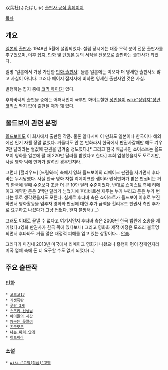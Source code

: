 双葉社(ふたばしゃ)
[http://www.futabasha.co.jp 출판사 공식 홈페이지]

[[목차]]
== 개요 ==
[[일본]]의 [[출판사]]. 1948년 5월에 설립되었다. 설립 당시에는 대중 오락 분야 전문 출판사를 추구했으며, 이후 [[잡지]], [[만화]] 및 [[단행본]] 등의 서적을 전문으로 출판하는 출판사가 되었다.

일명 '일본에서 가장 가난한 [[만화 출판사]]'. 물론 일본에는 이보다 더 영세한 출판사도 많고 사실이 아니다. 그러나 메이저 잡지사에 비하면 영세한 출판사인 것은 사실.

발행하는 잡지 중에 [[코믹 하이!]]가 있다.

후타바샤의 출판물 중에는 어째서인지 국부만 화이트칠한 [[성인물]]이 [[wiki:"상업지"성년 코믹스]] 딱지 없이 출판될 때가 꽤 있다.

== 올드보이 관련 분쟁 ==
[[올드보이]]도 이 회사에서 출판된 작품. 물론 알다시피 이 만화도 일본이나 한국이나 해외에선 인기 자첸 정말 없었다. 거들떠도 안 본 만화라서 한국에서 판권사갈때만 해도 겨우 2만 달러라는 헐값에 판권을 넘겨줄 정도였다.[* 그리고 한국 배급사인 쇼이스트는 올드보이 영화를 일본에 팔 때 220만 달러를 받았다고 한다.] 후회 엄청했을지도 모르지만, 사실 영화 덕에 만화가 알려진 경우인지라..

그런데 [헐리우드] [드림윅스] 측에서 영화 올드보이의 리메이크 판권을 사가면서 후타바는 무시당했다. 사실 한국 영화 자첼 리메이크한 셈이라 원작만화가 받은 판권비는 거의 한국에 팔때 수준보다 조금 더 큰 10만 달러 수준이었다. 반대로 쇼이스트 측에 리메이크 계약한 돈은 3백만 달러가 넘었기에 후타바로선 재주는 누가 부리고 돈은 누가 번다는 투로 생각했을지도 모른다. 실제로 후타바 측은 쇼이스트가 올드보이 이후로 부진하면서 영화활동을 멈추자 영화화 판권에 대한 추가 금액을 헐리우드 판권사 측인 추가로 요구하고 나섰다가 그냥 씹혔다. 왠지 불쌍해.(...)

그래도 이대로 끝낼 수 없다고 여겨서인지 후타바 측은 2009년 한국 법원에 소송을 제기했다.(영화 판권사가 한국 쪽에 있다보니) 그리고 영화화 제작 예정은 모조리 불투명되면서 후타바도 거듭 많은 재정적 피해를 입고 있는 상황이다... [[안습]].

그러다가 마침내 2013년 미국에서 리메이크 영화가 나왔으나 흥행이 평이 참패인지라 미국 업체 측에 돈 더 요구할 수도 없게 되었다(...)

== 주요 출판작 ==
=== 만화 ===
 * [[고르고13]]
 * [[기생폭탄]]
 * [[루팡 3세]]
 * [[스즈키 선생님]]
 * [[아이들의 시간]]
 * [[짱구는 못말려]]
 * [[츠구모모]]
 * [[나는 마리 안에]]
 * [[히토히라]]

=== 소설 ===
 * [[wiki:"고백(작품)"고백]]
